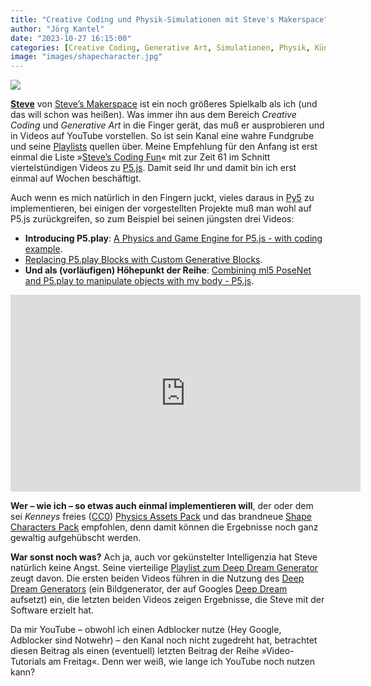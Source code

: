 ```yaml
---
title: "Creative Coding und Physik-Simulationen mit Steve's Makerspace"
author: "Jörg Kantel"
date: "2023-10-27 16:15:00"
categories: [Creative Coding, Generative Art, Simulationen, Physik, Künstliche Intelligenz, P5.js, P5.play, Py5, PoseNet, Tiles und Sprites]
image: "images/shapecharacter.jpg"
---
```


[![](images/shapecharacter-b.jpg)](https://kenney.nl/media/pages/assets/shape-characters/1c8e020cfb-1698339460/sample.png)

**[Steve](https://linktr.ee/steves_mspace)** von [Steve's Makerspace](https://www.youtube.com/@StevesMakerspace)  ist ein noch größeres Spielkalb als ich (und das will schon was heißen). Was immer ihn aus dem Bereich *Creative Coding* und *Generative Art* in die Finger gerät, das muß er ausprobieren und in Videos auf YouTube vorstellen. So ist sein Kanal eine wahre Fundgrube und seine [Playlists](https://www.youtube.com/@StevesMakerspace/playlists) quellen über. Meine Empfehlung für den Anfang ist erst einmal die Liste »[Steve's Coding Fun](https://www.youtube.com/playlist?list=PLnJOmsprq3bErSNvxK0OV-Adh1uxRhVdo)« mit zur Zeit 61 im Schnitt viertelstündigen Videos zu [P5.js](http://cognitiones.kantel-chaos-team.de/programmierung/creativecoding/processing/p5js.html). Damit seid Ihr und damit bin ich erst einmal auf Wochen beschäftigt.

Auch wenn es mich natürlich in den Fingern juckt, vieles daraus in [Py5](http://cognitiones.kantel-chaos-team.de/programmierung/creativecoding/processing/py5.html) zu implementieren, bei einigen der vorgestellten Projekte muß man wohl auf P5.js zurückgreifen, so zum Beispiel bei seinen jüngsten drei Videos:

- **Introducing P5.play**: [A Physics and Game Engine for P5.js - with coding example](https://www.youtube.com/watch?v=IQmFqhZ11K8).
- [Replacing P5.play Blocks with Custom Generative Blocks](https://www.youtube.com/watch?v=Q92oJ7qFx7w).
- **Und als (vorläufigen) Höhepunkt der Reihe**: [Combining ml5 PoseNet and P5.play to manipulate objects with my body - P5.js](https://www.youtube.com/watch?v=bPD8lL0hiLs).

<iframe width="560" height="315" src="https://www.youtube.com/embed/Q92oJ7qFx7w?si=mqMfpTe28tnBNzkz" title="YouTube video player" frameborder="0" allow="accelerometer; autoplay; clipboard-write; encrypted-media; gyroscope; picture-in-picture; web-share" allowfullscreen></iframe>

**Wer – wie ich – so etwas auch einmal implementieren will**, der oder dem sei *Kenneys* freies ([CC0](https://creativecommons.org/publicdomain/zero/1.0/))  [Physics Assets Pack](https://kenney.nl/assets/physics-assets) und das brandneue [Shape Characters Pack](https://kenney.nl/assets/shape-characters) empfohlen, denn damit können die Ergebnisse noch ganz gewaltig aufgehübscht werden.

**War sonst noch was?** Ach ja, auch vor gekünstelter Intelligenzia hat Steve natürlich keine Angst. Seine vierteilige [Playlist zum Deep Dream Generator](https://www.youtube.com/playlist?list=PLnJOmsprq3bGmPp8oq-BTlQTOl_x0kb7I) zeugt davon. Die ersten beiden Videos führen in die Nutzung des [Deep Dream Generators](https://deepdreamgenerator.com/) (ein Bildgenerator, der auf Googles [Deep Dream](http://blog.schockwellenreiter.de/2017/01/2017011202.html) aufsetzt) ein, die letzten beiden Videos zeigen Ergebnisse, die Steve mit der Software erzielt hat.

Da mir YouTube -- obwohl ich einen Adblocker nutze (Hey Google, Adblocker sind Notwehr) -- den Kanal noch nicht zugedreht hat, betrachtet diesen Beitrag als einen (eventuell) letzten Beitrag der Reihe »Video-Tutorials am Freitag«. Denn wer weiß, wie lange ich YouTube noch nutzen kann?